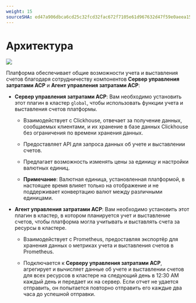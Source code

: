 ```yaml
---
weight: 15
sourceSHA: ed47a906dbca6cd25c32fcd32fac672f7105e61d967632d47f59e0aeea153a48
---
```


# Архитектура

![](../zh/assets/billing_flow.png)

Платформа обеспечивает общие возможности учета и выставления счетов благодаря сотрудничеству компонентов **Сервер управления затратами ACP** и **Агент управления затратами ACP**:

- **Сервер управления затратами ACP**: Вам необходимо установить этот плагин в кластер `global`, чтобы использовать функции учета и выставления счетов платформы.

  - Взаимодействует с Clickhouse, отвечает за получение данных, сообщаемых клиентами, и их хранение в базе данных Clickhouse без ограничения по времени хранения данных.

  - Предоставляет API для запроса данных об учете и выставлении счетов.

  - Предлагает возможность изменять цены за единицу и настройки валютных единиц.

  - **Примечание**: Валютная единица, установленная платформой, в настоящее время влияет только на отображение и не поддерживает конвертацию валют между различными единицами.

- **Агент управления затратами ACP**: Вам необходимо установить этот плагин в кластер, в котором планируется учет и выставление счетов, чтобы платформа могла учитывать и выставлять счета за ресурсы в кластере.

  - Взаимодействует с Prometheus, предоставляя экспортёр для хранения данных о метриках учета и выставления счетов в Prometheus.

  - Подключается к **Серверу управления затратами ACP**, агрегирует и вычисляет данные об учете и выставлении счетов для всех ресурсов в кластере на следующий день в 12:30 AM каждый день и передает их на сервер. Если отчет не удается отправить, он попытается повторно отправить его каждые два часа до успешной отправки.
